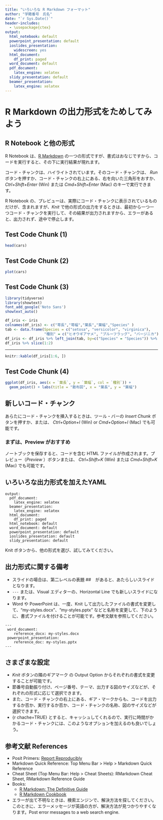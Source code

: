 ```yaml
---
title: "いろいろな R Markdown フォーマット"
author: "学籍番号　氏名"
date: "`r Sys.Date()`"
header-includes:
  - \usepackage{ctex}
output:
  html_notebook: default
  powerpoint_presentation: default
  ioslides_presentation: 
    widescreen: yes
  html_document:
    df_print: paged
  word_document: default
  pdf_document: 
    latex_engine: xelatex
  slidy_presentation: default
  beamer_presentation: 
    latex_engine: xelatex
---
```

# R Markdown の出力形式をためしてみよう

## R Notebook と他の形式

R Notebook は、[R Markdown](http://rmarkdown.rstudio.com) の一つの形式ですが、書式はおなじですから、コードを実行すると、その下に実行結果が現れます。

コード・チャンクは、ハイライトされています。そのコード・チャンクは、 *Run* ボタンを押すか、コード・チャンクの右上にある、右を向いた三角形をおすか、 *Ctrl+Shift+Enter* (Win) または *Cmd+Shift+Enter* (Mac) のキーで実行できます。

R Notebook の、プレビューは、実際にコード・チャンクに表示されているものだけが、含まれますが、*Knit* で他の形式の出力をするときは、最初から一つ一つコード・チャンクを実行して、その結果が出力されますから、エラーがあると、出力されず、途中で停止します。

## Test Code Chunk (1)

```r
head(cars)
```

## Test Code Chunk (2)

```r
plot(cars)
```


## Test Code Chunk (3)

```r
library(tidyverse)
library(showtext)
font_add_google('Noto Sans')
showtext_auto()
```

```r
df_iris <- iris
colnames(df_iris) <- c("萼長","萼幅","葉長","葉幅","Species" )
tab <- data.frame(Species = c("setosa", "versicolor", "virginica"), 
                  "種別" = c("ヒオウギアヤメ", "ブルーフラッグ", "バージニカ"))
df_iris <- df_iris %>% left_join(tab, by=c("Species" = "Species")) %>% select(-5)
df_iris %>% slice(1:2)
```

---

```r
knitr::kable(df_iris[1:6, ])
```


## Test Code Chunk (4)

```r
ggplot(df_iris, aes(x = `葉長`, y = `葉幅`, col = `種別`)) +
  geom_point() + labs(title = "散布図", x = "葉長", y = "葉幅")
```


## 新しいコード・チャンク

あらたにコード・チャンクを挿入するときは、ツール・バーの *Insert Chunk* ボタンを押すか、または、 *Ctrl+Option+I* (Win) or *Cmd+Option+I* (Mac) でも可能です。

### まずは、Preview がおすすめ

ノートブックを保存すると、コードを含む HTML ファイルが作成されます。プレビュー（*Preview* ）ボタンまたは、  *Ctrl+Shift+K* (Win) または *Cmd+Shift+K* (Mac) でも可能です。


## いろいろな出力形式を加えたYAML

```
output:
  pdf_document: 
    latex_engine: xelatex
  beamer_presentation: 
    latex_engine: xelatex
  html_document:
    df_print: paged
  html_notebook: default
  word_document: default
  powerpoint_presentation: default
  ioslides_presentation: default
  slidy_presentation: default
```

Knit ボタンから、他の形式を選び、試してみてください。

## 出力形式に関する備考

* スライドの場合は、第二レベルの表題 \#\#　があると、あたらしいスライドとなります。
* `---` または、Visual エディターの、Horizontal Line でも新しいスライドになります。
* Word や PowerPoint は、一度、Knit して出力したファイルの書式を変更して、"my-styles.docx"、"my-styles.pptx"  などと名称を変更して、下のように、書式ファイルを付けることが可能です。参考文献を参照してください。
```
---
 word_document:
    reference_docx: my-styles.docx
 powerpoint_presentation:
    reference_doc: my-styles.pptx
---
```

## さまざまな設定

* *Knit* ボタンの隣のギアマーク の Output Option からそれぞれの書式を変更することが可能です。
* 節番号自動振り付け、ページ番号、テーマ、出力する図のサイズなどが、それぞれの形式に応じて選択できます。
* また、コード・チャンクの右上にある、ギア・マークからも、コードを出力するか否か、実行するか否か、コード・チャンクの名称、図のサイズなどが選択できます。
* {r chache=TRUE} とすると、キャッシュしてくれるので、実行に時間がかかるコード・チャンクには、このようなオプションを加えるのも良いでしょう。

## 参考文献 References

* Posit Primers: [Report Reproducibly](https://rmarkdown.rstudio.com/lesson-1.html?_ga=2.60708591.317621277.1671142614-2004472742.1671142614)
* Markdown Quick Reference: Top Menu Bar \> Help \> Markdown Quick Reference
* Cheat Sheet (Top Menu Bar: Help \> Cheat Sheets): RMarkdown Cheat Sheet, RMarkdown Reference Guide
* Books:
  - [R Markdown: The Definitive Guide](https://bookdown.org/yihui/rmarkdown/)
  - [R Markdown Cookbook](https://bookdown.org/yihui/rmarkdown-cookbook/)
* エラーが出て不明なときは、検索エンジンで、解決方法を探してください。このときに、エラーメッセージが英語の方が、解決方法が見つかりやすくなります。Post error messages to a web search engine.
  

